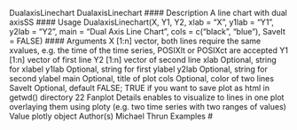 DualaxisLinechart DualaxisLinechart
#### Description
A line chart with dual axisSS
#### Usage
DualaxisLinechart(X, Y1, Y2, xlab = "X",
y1lab = "Y1", y2lab = "Y2", main = "Dual Axis Line Chart",
cols = c("black", "blue"), SaveIt = FALSE)
#### Arguments
X [1:n] vector, both lines require the same xvalues, e.g. the time of the time series,
POSIXlt or POSIXct are accepted
Y1 [1:n] vector of first line
Y2 [1:n] vector of second line
xlab Optional, string for xlabel
y1lab Optional, string for first ylabel
y2lab Optional, string for second ylabel
main Optional, title of plot
cols Optional, color of two lines
SaveIt Optional, default FALSE; TRUE if you want to save plot as html in getwd()
directory
22 Fanplot
Details
enables to visualize to lines in one plot overlaying them using ploty (e.g. two time series with two
ranges of values)
Value
plotly object
Author(s)
Michael Thrun
Examples
#
